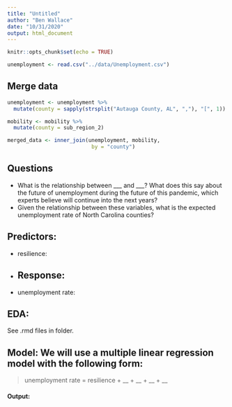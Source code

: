 ```yaml
---
title: "Untitled"
author: "Ben Wallace"
date: "10/31/2020"
output: html_document
---
```


```r
knitr::opts_chunk$set(echo = TRUE)
```

```r
unemployment <- read.csv("../data/Unemployment.csv")
```

## Merge data
```r
unemployment <- unemployment %>% 
  mutate(county = sapply(strsplit("Autauga County, AL", ","), "[", 1))

mobility <- mobility %>% 
  mutate(county = sub_region_2)
```

```r
merged_data <- inner_join(unemployment, mobility, 
                           by = "county")
```

## Questions
- What is the relationship between ___ and ___? What does this say about the future of unemployment during the future of this pandemic, which experts believe will continue into the next years?
- Given the relationship between these variables, what is the expected unemployment rate of North Carolina counties?

## Predictors:
- resilience:
-
## Response:
- unemployment rate:

## EDA:

See .rmd files in folder.

## Model: We will use a multiple linear regression model with the following form:

> unemployment rate = resilience + __ + __ + __ + __

#### Output:



